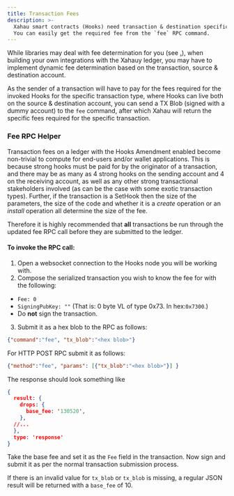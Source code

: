 ```yaml
---
title: Transaction Fees
description: >-
  Xahau smart contracts (Hooks) need transaction & destination specific fees.
  You can easily get the required fee from the `fee` RPC command.
---
```


While libraries may deal with fee determination for you (see [.](./ "mention")), when building your own integrations with the Xahauy ledger, you may have to implement dynamic fee determination based on the transaction, source & destination account.

As the sender of a transaction will have to pay for the fees required for the invoked Hooks for the specific transaction type, where Hooks can live both on the source & destination account, you can send a TX Blob (signed with a dummy account) to the `fee` command, after which Xahau will return the specific fees required for the specific transaction.

### Fee RPC Helper

Transaction fees on a ledger with the Hooks Amendment enabled become non-trivial to compute for end-users and/or wallet applications. This is because strong hooks must be paid for by the originator of a transaction, and there may be as many as 4 strong hooks on the sending account and 4 on the receiving account, as well as any other strong transactional stakeholders involved (as can be the case with some exotic transaction types). Further, if the transaction is a SetHook then the size of the parameters, the size of the code and whether it is a _create_ operation or an _install_ operation all determine the size of the fee.

Therefore it is highly recommended that **all** transactions be run through the updated fee RPC call before they are submitted to the ledger.

#### To invoke the RPC call:

1. Open a websocket connection to the Hooks node you will be working with.
2. Compose the serialized transaction you wish to know the fee for with the following:

* `Fee: 0`
* `SigningPubKey: ""` (That is: 0 byte VL of type 0x73. In hex:`0x7300`.)
* Do **not** sign the transaction.

3. Submit it as a hex blob to the RPC as follows:

```json
{"command":"fee", "tx_blob":"<hex blob>"}
```

For HTTP POST RPC submit it as follows:

```json
{"method":"fee", "params": [{"tx_blob":"<hex blob>"}] }
```

The response should look something like

```json
{
  result: {
    drops: {
      base_fee: '130520',
    },
  //...
  },
  type: 'response'
}
```

Take the base fee and set it as the `Fee` field in the transaction. Now sign and submit it as per the normal transaction submission process.

If there is an invalid value for `tx_blob` or `tx_blob` is missing, a regular JSON result will be returned with a `base_fee` of 10.

